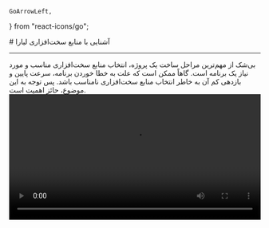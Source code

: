     GoArrowLeft,
} from "react-icons/go";


<Layout>
<Head>
<title>مستندات منابع سخت‌افزاری پلتفرم  - لیارا</title>

<meta property="og:title" content="مستندات خدمات رایانش ابری لیارا" />
<meta property="og:description" content="مستندات مربوط به منابع سخت‌افزاری یک پلتفرم در لیارا"  />
<meta property="og:image" content="https://files.liara.ir/liara/logos/liara-poster.jpg" />
</Head>
# آشنایی با منابع سخت‌افزاری لیارا

<hr className="mb-2" />
بی‌شک از مهم‌ترین مراحل ساخت یک پروژه، انتخاب منابع سخت‌افزاری مناسب و مورد نیاز یک برنامه است. گاهاً ممکن است که علت به خطا خوردن برنامه، سرعت پایین و بازدهی کم آن به خاطر انتخاب منابع سخت‌افزاری نامناسب باشد. پس توجه به این موضوع، حائز اهمیت است.

<br />
<video
src="https://files.liara.ir/liara/pricing/pricing.mp4"
controls="controls"
className="block w-full"
width="100%"
/>
<br />


<Alert variant="success">
<p>
همچنین بخوانید: <a href="/paas/details/observations/hardware/#find-best-plan-by-monitoring" className="text-[#2196f3] ">انتخاب بهترین پلن برای برنامه با استفاده از گزارشات سخت‌افزاری</a>
</p>
</Alert>
<div className="h-2" />
<img src="https://files.liara.ir/liara/docs/hardware-plans.png" alt="see-hardware-plans"/>
<div className="h-4" />

به صورت کلی، لیارا پلن‌های سخت‌افزاری زیر را ارائه می‌دهد:

<Section id='mercury' title="پلن عطارد (رایگان)" />
این پلن برای برنامه‌های سبک با تعداد کاربران بسیار کم؛ مناسب است. اگر که صرفاً می‌خواهید از برنامه خود، تست بگیرید و یا برنامه‌تان، نیازی به منابع سخت‌افزاری خاصی ندارد، بیشتر شامل داده‌های ثابت است و کمترین پردازش ممکن را انجام می‌دهد؛ می‌توانید از این پلن استفاده کنید. 

<Section id='earth' title="پلن زمین (اقتصادی)" />
اگر که در برنامه خود، تعداد کاربرانتان متوسط رو به بالا است و روزانه، تعداد پردازش‌هایی که برنامه انجام می‌دهد؛ در حد متوسط است. می‌توانید از این پلن استفاده کنید. این پلن، نسبت به هزینه‌ای که دارد، صرفه بیشتری دارد و مناسب مواقعی است که قصد ندارید برای خدمات مربوط به میزبانی ابری، هزینه سنگینی را پرداخت کنید.  

<Section id='mars' title="پلن مریخ (اقتصادی پلاس)" />
این پلن، همانند پلن زمین است و مزیتش نسبت به آن، این است که 
برای پردازش‌های بیشتر، عملکرد بهتری از خود، ارائه می‌دهد و می‌تواند حجم بیشتری از داده‌های جدید را درون خود، ذخیره کند.

<Section id='jupiter-saturn' title="پلن‌های مشتری و زحل (استاندارد و استاندارد پلاس)" />
بهترین پلن انتخابی برای کسب و کارهای نیمه حرفه‌ای و رو به بالا، پلن‌های مشتری و زحل، می‌باشند. این پلن‌ها می‌توانند حجم زیادی از درخواست کاربران را بدون کمترین کاهش سرعت، پردازش کنند؛ داده‌های زیادی درون خود ذخیره کنند و در نهایت، عملکرد خوبی را ارائه دهند.

<Section id='uranus-neptune' title="پلن‌های اورانوس و نپتون (حرفه‌ای و حرفه‌ای پلاس)" />
اگر که کسب و کارتان به حدی حساس است که حداقل کندی و اتلاف وقت، در آن 
ممکن نیست؛ اگر که کاربران بسیار زیادی دارید؛ در حدودی که روزانه ده‌ها هزار درخواست به برنامه‌تان ارسال می‌شود؛ اگر که داده‌های بسیار زیادی برای پردازش دارید و سر و کارتان حوالی Big Data است؛ اگر که قصد دارید مدل‌های هوش مصنوعی خود را بسازید و ... . این دو پلن مناسب کار شما است.

<Section id='plutu' title="پلن پلوتون (اکستریم)" />
پلن پلوتون، بالاترین پلن سخت‌افزاری لیارا برای PaaS است. این پلن، برای پردازش‌های سنگین و داده‌های بسیار زیاد، مناسب است. اگر که برنامه‌تان، شامل پردازش‌های خیلی سنگین و داده‌های بسیار زیاد است؛ این پلن را انتخاب کنید.


</Layout>